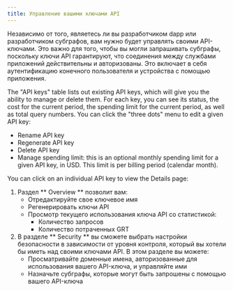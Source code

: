 ```yaml
---
title: Управление вашими ключами API
---
```


Независимо от того, являетесь ли вы разработчиком dapp или разработчиком субграфов, вам нужно будет управлять своими API-ключами. Это важно для того, чтобы вы могли запрашивать субграфы, поскольку ключи API гарантируют, что соединения между службами приложений действительны и авторизованы. Это включает в себя аутентификацию конечного пользователя и устройства с помощью приложения.

The "API keys" table lists out existing API keys, which will give you the ability to manage or delete them. For each key, you can see its status, the cost for the current period, the spending limit for the current period, as well as total query numbers. You can click the "three dots" menu to edit a given API key:

- Rename API key
- Regenerate API key
- Delete API key
- Manage spending limit: this is an optional monthly spending limit for a given API key, in USD. This limit is per billing period (calendar month).

You can click on an individual API key to view the Details page:

1. Раздел ** Overview ** позволит вам:
   - Отредактируйте свое ключевое имя
   - Регенерировать ключи API
   - Просмотр текущего использования ключа API со статистикой:
     - Количество запросов
     - Количество потраченных GRT
2. В разделе ** Security ** вы сможете выбрать настройки безопасности в зависимости от уровня контроля, который вы хотели бы иметь над своими ключами API. В этом разделе вы можете:
   - Просматривайте доменные имена, авторизованные для использования вашего API-ключа, и управляйте ими
   - Назначьте субграфы, которые могут быть запрошены с помощью вашего API-ключа
